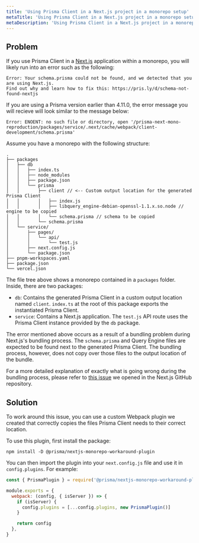 ```yaml
---
title: 'Using Prisma Client in a Next.js project in a monorepo setup'
metaTitle: 'Using Prisma Client in a Next.js project in a monorepo setup'
metaDescription: 'Using Prisma Client in a Next.js project in a monorepo setup'
---
```


## Problem

If you use Prisma Client in a [Next.js](https://nextjs.org/) application within a monorepo, you will likely run into an error such as the following:

```
Error: Your schema.prisma could not be found, and we detected that you are using Next.js.
Find out why and learn how to fix this: https://pris.ly/d/schema-not-found-nextjs
```

If you are using a Prisma version earlier than 4.11.0, the error message you will recieve will look similar to the message below:

```
Error: ENOENT: no such file or directory, open '/prisma-next-mono-reproduction/packages/service/.next/cache/webpack/client-development/schema.prisma'
```

Assume you have a monorepo with the following structure:

```
.
├── packages
│   ├── db
│   │   ├── index.ts
│   │   ├── node_modules
│   │   ├── package.json
│   │   └── prisma
│   │       ├── client // <-- Custom output location for the generated Prisma Client
│   │       │   ├── index.js
│   │       │   ├── libquery_engine-debian-openssl-1.1.x.so.node // engine to be copied
│   │       │   └── schema.prisma // schema to be copied
│   │       └── schema.prisma
│   └── service/
│       ├── pages/
│       │   └── api/
│       │       └── test.js
│       ├── next.config.js
│       └── package.json
├── pnpm-workspaces.yaml
├── package.json
└── vercel.json
```

The file tree above shows a monorepo contained in a `packages` folder. Inside, there are two packages:

- `db`: Contains the generated Prisma Client in a custom output location named `client`. `index.ts` at the root of this package exports the instantiated Prisma Client.
- `service`: Contains a Next.js application. The `test.js` API route uses the Prisma Client instance provided by the `db` package.

The error mentioned above occurs as a result of a bundling problem during Next.js's bundling process. The `schema.prisma` and Query Engine files are expected to be found next to the generated Prisma Client. The bundling process, however, does not copy over those files to the output location of the bundle.

<Admonition type="info">

For a more detailed explanation of exactly what is going wrong during the bundling process, please refer to [this issue](https://github.com/vercel/next.js/issues/46070) we opened in the Next.js GitHub repository.

</Admonition>

## Solution

To work around this issue, you can use a custom Webpack plugin we created that correctly copies the files Prisma Client needs to their correct location.

To use this plugin, first install the package:

```shell copy
npm install -D @prisma/nextjs-monorepo-workaround-plugin
```

You can then import the plugin into your `next.config.js` file and use it in `config.plugins`. For example:

```js copy
const { PrismaPlugin } = require('@prisma/nextjs-monorepo-workaround-plugin')

module.exports = {
  webpack: (config, { isServer }) => {
    if (isServer) {
      config.plugins = [...config.plugins, new PrismaPlugin()]
    }

    return config
  },
}
```
